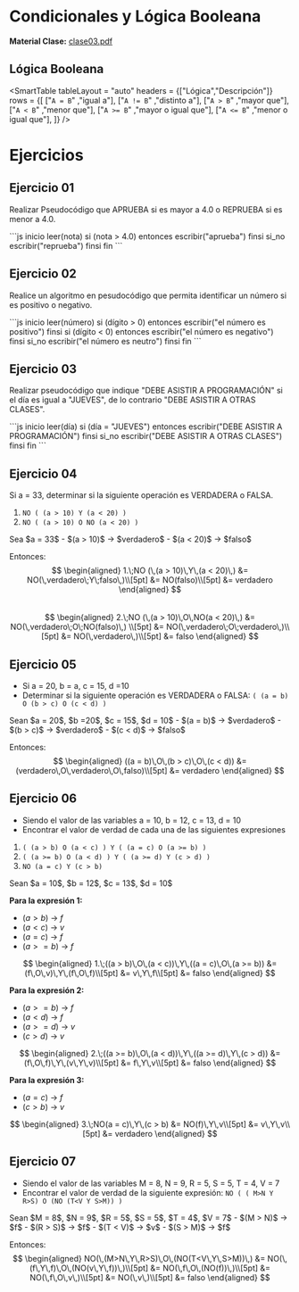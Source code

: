 # Condicionales y Lógica Booleana
**Material Clase:** [clase03.pdf](/inacap/ti3v11/docs/clase03.pdf)

## Lógica Booleana

<SmartTable
    tableLayout = "auto"
    headers = {["Lógica","Descripción"]}
    rows = {[
        ["`A = B`"  ,"igual a"],
        ["`A != B`" ,"distinto a"],
        ["`A > B`"   ,"mayor que"],
        ["`A < B`"  ,"menor que"],
        ["`A >= B`" ,"mayor o igual que"],
        ["`A <= B`"  ,"menor o igual que"],
        ]}
/>

# Ejercicios

## Ejercicio 01
Realizar Pseudocódigo que APRUEBA si es mayor a 4.0 o REPRUEBA si es menor a 4.0.

<Solution>
```js
inicio
    leer(nota)
    si (nota > 4.0) entonces
        escribir("aprueba")
    finsi
    si_no
        escribir("reprueba")
    finsi
fin
```
</Solution>

## Ejercicio 02
Realice un algoritmo en pesudocódigo que permita identificar un número si es positivo o negativo.

<Solution>
```js
inicio
    leer(número)
    si (dígito > 0) entonces
        escribir("el número es positivo")
    finsi
    si (dígito < 0) entonces
        escribir("el número es negativo")
    finsi
    si_no
        escribir("el número es neutro")
    finsi
fin
```
</Solution>


## Ejercicio 03
Realizar pseudocódigo que indique "DEBE ASISTIR A PROGRAMACIÓN" si el día es igual a "JUEVES", de lo contrario "DEBE ASISTIR A OTRAS CLASES".

<Solution>
```js
inicio
    leer(día)
    si (día = "JUEVES") entonces
        escribir("DEBE ASISTIR A PROGRAMACIÓN")
    finsi
    si_no
        escribir("DEBE ASISTIR A OTRAS CLASES")
    finsi
fin
```
</Solution>


## Ejercicio 04
Si a = 33, determinar si la siguiente operación es VERDADERA o FALSA.

1. `NO ( (a > 10) Y (a < 20) )`
2. `NO ( (a > 10) O NO (a < 20) )`

<Solution>
Sea $a = 33$
- $(a > 10)$ → $verdadero$
- $(a < 20)$ → $falso$

Entonces:
$$
\begin{aligned}
    1.\;NO (\,(a > 10)\,Y\,(a < 20)\,) &= NO(\,verdadero\;Y\;falso\,)\\[5pt]
    &= NO(falso)\\[5pt]
    &= verdadero
\end{aligned}
$$
<br/>
$$
\begin{aligned}
    2.\;NO (\,(a > 10)\,O\,NO(a < 20)\,) &= NO(\,verdadero\;O\;NO(falso)\,) \\[5pt]
    &= NO(\,verdadero\;O\;verdadero\,)\\[5pt]
    &= NO(\,verdadero\,)\\[5pt]
    &= falso
\end{aligned}
$$
</Solution>

## Ejercicio 05
- Si a = 20, b = a, c = 15, d =10
- Determinar si la siguiente operación es VERDADERA o FALSA: `( (a = b) O (b > c) O (c < d) )`

<Solution>
Sean $a = 20$, $b =20$, $c = 15$, $d = 10$
- $(a = b)$ → $verdadero$
- $(b > c)$ → $verdadero$  
- $(c < d)$ → $falso$

Entonces:
$$
\begin{aligned}
 ((a = b)\,O\,(b > c)\,O\,(c < d)) &= (verdadero\,O\,verdadero\,O\,falso)\\[5pt]
 &= verdadero
\end{aligned}
$$
</Solution>

## Ejercicio 06
- Siendo el valor de las variables a = 10, b = 12, c = 13, d = 10
- Encontrar el valor de verdad de cada una de las siguientes expresiones


1. `( (a > b) O (a < c) ) Y ( (a = c) O (a >= b) )`
2. `( (a >= b) O (a < d) ) Y ( (a >= d) Y (c > d) )`
3. `NO (a = c) Y (c > b)`

<Solution>
Sean $a = 10$, $b = 12$, $c = 13$, $d = 10$

**Para la expresión 1:**
- $(a > b)$ → $f$
- $(a < c)$ → $v$
- $(a = c)$ → $f$
- $(a >= b)$ → $f$

$$
\begin{aligned}
 1.\;((a > b)\,O\,(a < c))\,Y\,((a = c)\,O\,(a >= b)) &= (f\,O\,v)\,Y\,(f\,O\,f)\\[5pt]
 &= v\,Y\,f\\[5pt]
 &= falso
\end{aligned}
$$

**Para la expresión 2:**
- $(a >= b)$ → $f$
- $(a < d)$ → $f$
- $(a >= d)$ → $v$
- $(c > d)$ → $v$

$$
\begin{aligned}
 2.\;((a >= b)\,O\,(a < d))\,Y\,((a >= d)\,Y\,(c > d)) &= (f\,O\,f)\,Y\,(v\,Y\,v)\\[5pt]
 &= f\,Y\,v\\[5pt]
 &= falso
\end{aligned}
$$

**Para la expresión 3:**
- $(a = c)$ → $f$
- $(c > b)$ → $v$

$$
\begin{aligned}
 3.\;NO(a = c)\,Y\,(c > b) &= NO(f)\,Y\,v\\[5pt]
 &= v\,Y\,v\\[5pt]
 &= verdadero
\end{aligned}
$$
</Solution>

## Ejercicio 07
- Siendo el valor de las variables M = 8, N = 9, R = 5, S = 5, T = 4, V = 7
- Encontrar el valor de verdad de la siguiente expresión: `NO ( ( M>N Y R>S) O (NO (T<V Y S>M)) )`

<Solution>
Sean $M = 8$, $N = 9$, $R = 5$, $S = 5$, $T = 4$, $V = 7$
- $(M > N)$ → $f$
- $(R > S)$ → $f$
- $(T < V)$ → $v$
- $(S > M)$ → $f$

Entonces:
$$
\begin{aligned}
 NO(\,(M>N\,Y\,R>S)\,O\,(NO(T<V\,Y\,S>M))\,) &= NO(\,(f\,Y\,f)\,O\,(NO(v\,Y\,f))\,)\\[5pt]
 &= NO(\,f\,O\,(NO(f))\,)\\[5pt]
 &= NO(\,f\,O\,v\,)\\[5pt]
 &= NO(\,v\,)\\[5pt]
 &= falso
\end{aligned}
$$
</Solution>